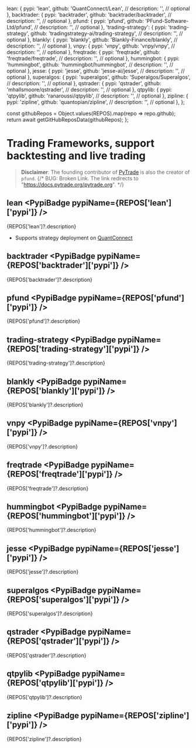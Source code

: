 
  lean: {
    pypi: 'lean',
    github: 'QuantConnect/Lean',
    // description: '',  // optional
  },
  backtrader: {
    pypi: 'backtrader',
    github: 'backtrader/backtrader',
    // description: '',  // optional
  },
  pfund: {
    pypi: 'pfund',
    github: 'PFund-Software-Ltd/pfund',
    // description: '',  // optional
  },
  'trading-strategy': {
    pypi: 'trading-strategy',
    github: 'tradingstrategy-ai/trading-strategy',
    // description: '',  // optional
  },
  blankly: {
    pypi: 'blankly',
    github: 'Blankly-Finance/blankly',
    // description: '',  // optional
  },
  vnpy: {
    pypi: 'vnpy',
    github: 'vnpy/vnpy',
    // description: '',  // optional
  },
  freqtrade: {
    pypi: 'freqtrade',
    github: 'freqtrade/freqtrade',
    // description: '',  // optional
  },
  hummingbot: {
    pypi: 'hummingbot',
    github: 'hummingbot/hummingbot',
    // description: '',  // optional
  },
  jesse: {
    pypi: 'jesse',
    github: 'jesse-ai/jesse',
    // description: '',  // optional
  },
  superalgos: {
    pypi: 'superalgos',
    github: 'Superalgos/Superalgos',
    // description: '',  // optional
  },
  qstrader: {
    pypi: 'qstrader',
    github: 'mhallsmoore/qstrader',
    // description: '',  // optional
  },
  qtpylib: {
    pypi: 'qtpylib',
    github: 'ranaroussi/qtpylib',
    // description: '',  // optional
  },
  zipline: {
    pypi: 'zipline',
    github: 'quantopian/zipline',
    // description: '',  // optional
  },
};

  const githubRepos = Object.values(REPOS).map(repo => repo.github);
  return await getGitHubReposData(githubRepos);
};

# Trading Frameworks, support backtesting and live trading

> **Disclaimer**: The founding contributor of [PyTrade](pytrade.org) is also the creator of `pfund`.
{/* BUG: Broken Link. The link redirects to "https://docs.pytrade.org/pytrade.org". */}

<ReposTable />


## lean <PypiBadge pypiName={REPOS['lean']['pypi']} />
{REPOS['lean']?.description}
- Supports strategy deployment on [QuantConnect](https://www.quantconnect.com/)

## backtrader <PypiBadge pypiName={REPOS['backtrader']['pypi']} />
{REPOS['backtrader']?.description}


## pfund <PypiBadge pypiName={REPOS['pfund']['pypi']} />
{REPOS['pfund']?.description}


## trading-strategy <PypiBadge pypiName={REPOS['trading-strategy']['pypi']} />
{REPOS['trading-strategy']?.description}


## blankly <PypiBadge pypiName={REPOS['blankly']['pypi']} />
{REPOS['blankly']?.description}


## vnpy <PypiBadge pypiName={REPOS['vnpy']['pypi']} />
{REPOS['vnpy']?.description}


## freqtrade <PypiBadge pypiName={REPOS['freqtrade']['pypi']} />
{REPOS['freqtrade']?.description}


## hummingbot <PypiBadge pypiName={REPOS['hummingbot']['pypi']} />
{REPOS['hummingbot']?.description}


## jesse <PypiBadge pypiName={REPOS['jesse']['pypi']} />
{REPOS['jesse']?.description}


## superalgos <PypiBadge pypiName={REPOS['superalgos']['pypi']} />
{REPOS['superalgos']?.description}


## qstrader <PypiBadge pypiName={REPOS['qstrader']['pypi']} />
{REPOS['qstrader']?.description}


## qtpylib <PypiBadge pypiName={REPOS['qtpylib']['pypi']} />
{REPOS['qtpylib']?.description}


## zipline <PypiBadge pypiName={REPOS['zipline']['pypi']} />
{REPOS['zipline']?.description}